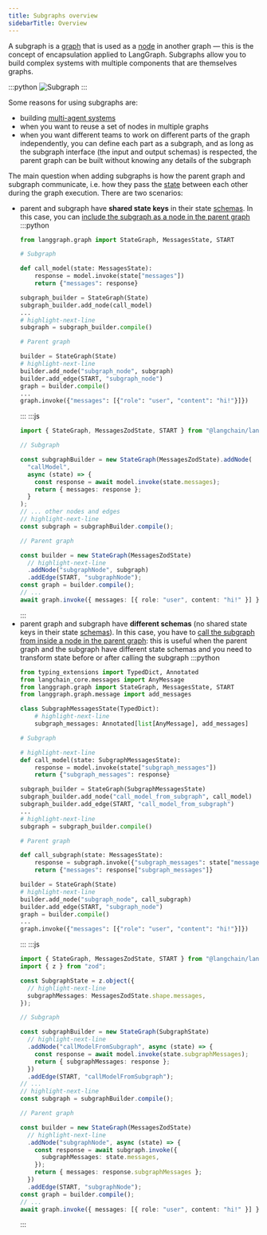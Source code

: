 ```yaml
---
title: Subgraphs overview
sidebarTitle: Overview
---
```

A subgraph is a [graph](/oss/graph-api#graphs) that is used as a [node](/oss/graph-api#nodes) in another graph — this is the concept of encapsulation applied to LangGraph. Subgraphs allow you to build complex systems with multiple components that are themselves graphs.

:::python
![Subgraph](/oss/images/subgraph.png)
:::

Some reasons for using subgraphs are:

* building [multi-agent systems](/oss/multi-agent)
* when you want to reuse a set of nodes in multiple graphs
* when you want different teams to work on different parts of the graph independently, you can define each part as a subgraph, and as long as the subgraph interface (the input and output schemas) is respected, the parent graph can be built without knowing any details of the subgraph

The main question when adding subgraphs is how the parent graph and subgraph communicate, i.e. how they pass the [state](/oss/graph-api#state) between each other during the graph execution. There are two scenarios:

* parent and subgraph have **shared state keys** in their state [schemas](/oss/graph-api#state). In this case, you can [include the subgraph as a node in the parent graph](/oss/use-subgraphs#shared-state-schemas)
  :::python
  ```python
  from langgraph.graph import StateGraph, MessagesState, START
  
  # Subgraph
  
  def call_model(state: MessagesState):
      response = model.invoke(state["messages"])
      return {"messages": response}
  
  subgraph_builder = StateGraph(State)
  subgraph_builder.add_node(call_model)
  ...
  # highlight-next-line
  subgraph = subgraph_builder.compile()
  
  # Parent graph
  
  builder = StateGraph(State)
  # highlight-next-line
  builder.add_node("subgraph_node", subgraph)
  builder.add_edge(START, "subgraph_node")
  graph = builder.compile()
  ...
  graph.invoke({"messages": [{"role": "user", "content": "hi!"}]})
  ```
  :::
  :::js
  ```typescript
  import { StateGraph, MessagesZodState, START } from "@langchain/langgraph";
  
  // Subgraph
  
  const subgraphBuilder = new StateGraph(MessagesZodState).addNode(
    "callModel",
    async (state) => {
      const response = await model.invoke(state.messages);
      return { messages: response };
    }
  );
  // ... other nodes and edges
  // highlight-next-line
  const subgraph = subgraphBuilder.compile();
  
  // Parent graph
  
  const builder = new StateGraph(MessagesZodState)
    // highlight-next-line
    .addNode("subgraphNode", subgraph)
    .addEdge(START, "subgraphNode");
  const graph = builder.compile();
  // ...
  await graph.invoke({ messages: [{ role: "user", content: "hi!" }] });
  ```
  :::
* parent graph and subgraph have **different schemas** (no shared state keys in their state [schemas](/oss/graph-api#state)). In this case, you have to [call the subgraph from inside a node in the parent graph](/oss/use-subgraphs#different-state-schemas): this is useful when the parent graph and the subgraph have different state schemas and you need to transform state before or after calling the subgraph
  :::python
  ```python
  from typing_extensions import TypedDict, Annotated
  from langchain_core.messages import AnyMessage
  from langgraph.graph import StateGraph, MessagesState, START
  from langgraph.graph.message import add_messages
  
  class SubgraphMessagesState(TypedDict):
      # highlight-next-line
      subgraph_messages: Annotated[list[AnyMessage], add_messages]
  
  # Subgraph
  
  # highlight-next-line
  def call_model(state: SubgraphMessagesState):
      response = model.invoke(state["subgraph_messages"])
      return {"subgraph_messages": response}
  
  subgraph_builder = StateGraph(SubgraphMessagesState)
  subgraph_builder.add_node("call_model_from_subgraph", call_model)
  subgraph_builder.add_edge(START, "call_model_from_subgraph")
  ...
  # highlight-next-line
  subgraph = subgraph_builder.compile()
  
  # Parent graph
  
  def call_subgraph(state: MessagesState):
      response = subgraph.invoke({"subgraph_messages": state["messages"]})
      return {"messages": response["subgraph_messages"]}
  
  builder = StateGraph(State)
  # highlight-next-line
  builder.add_node("subgraph_node", call_subgraph)
  builder.add_edge(START, "subgraph_node")
  graph = builder.compile()
  ...
  graph.invoke({"messages": [{"role": "user", "content": "hi!"}]})
  ```
  :::
  :::js
  ```typescript
  import { StateGraph, MessagesZodState, START } from "@langchain/langgraph";
  import { z } from "zod";
  
  const SubgraphState = z.object({
    // highlight-next-line
    subgraphMessages: MessagesZodState.shape.messages,
  });
  
  // Subgraph
  
  const subgraphBuilder = new StateGraph(SubgraphState)
    // highlight-next-line
    .addNode("callModelFromSubgraph", async (state) => {
      const response = await model.invoke(state.subgraphMessages);
      return { subgraphMessages: response };
    })
    .addEdge(START, "callModelFromSubgraph");
  // ...
  // highlight-next-line
  const subgraph = subgraphBuilder.compile();
  
  // Parent graph
  
  const builder = new StateGraph(MessagesZodState)
    // highlight-next-line
    .addNode("subgraphNode", async (state) => {
      const response = await subgraph.invoke({
        subgraphMessages: state.messages,
      });
      return { messages: response.subgraphMessages };
    })
    .addEdge(START, "subgraphNode");
  const graph = builder.compile();
  // ...
  await graph.invoke({ messages: [{ role: "user", content: "hi!" }] });
  ```
  :::
